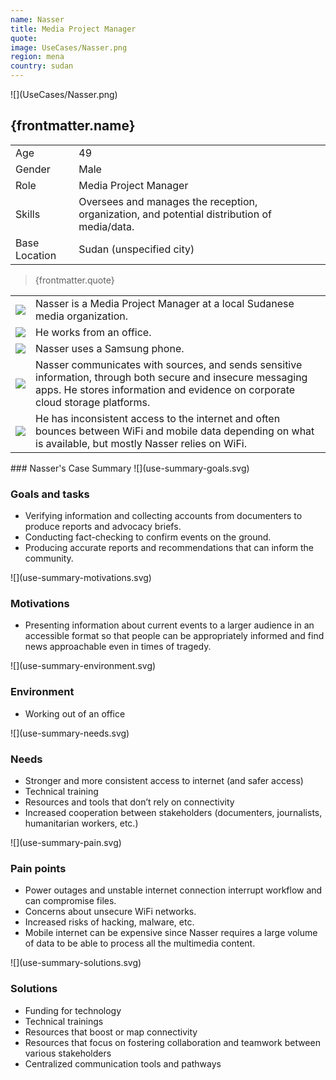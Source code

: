 ```yaml
---
name: Nasser
title: Media Project Manager
quote:
image: UseCases/Nasser.png
region: mena
country: sudan
---
```



<ProfileSection>
![](UseCases/Nasser.png)

## **{frontmatter.name}**

|               |                                                                                             |
| ------------- | ------------------------------------------------------------------------------------------- |
| Age           | 49                                                                                          |
| Gender        | Male                                                                                        |
| Role          | Media Project Manager                                                                       |
| Skills        | Oversees and manages the reception, organization, and potential distribution of media/data. |
| Base Location | Sudan (unspecified city)                                                                    |

> {frontmatter.quote}

|                    |                                                                                                                                                                                              |
| ------------------ | -------------------------------------------------------------------------------------------------------------------------------------------------------------------------------------------- |
| ![](checkmark.svg) | Nasser is a Media Project Manager at a local Sudanese media organization.                                                                                                                    |
| ![](folder.svg)    | He works from an office.                                                                                                                                                                     |
| ![](play.svg)      | Nasser uses a Samsung phone.                                                                                                                                                                 |
| ![](website.svg)   | Nasser communicates with sources, and sends sensitive information, through both secure and insecure messaging apps. He stores information and evidence on corporate cloud storage platforms. |
| ![](squares.svg)   | He has inconsistent access to the internet and often bounces between WiFi and mobile data depending on what is available, but mostly Nasser relies on WiFi.                                  |

</ProfileSection>
<AchievementsSection>
    ### Nasser's Case Summary

<AchievementItem>
![](use-summary-goals.svg)

### Goals and tasks

- Verifying information and collecting accounts from documenters to produce reports and advocacy briefs.
- Conducting fact-checking to confirm events on the ground.
- Producing accurate reports and recommendations that can inform the community.

</AchievementItem>
<AchievementItem>
![](use-summary-motivations.svg)

### Motivations

- Presenting information about current events to a larger audience in an accessible format so that people can be appropriately informed and find news approachable even in times of tragedy.

</AchievementItem>
<AchievementItem>
![](use-summary-environment.svg)

### Environment

- Working out of an office

</AchievementItem>
<AchievementItem>
![](use-summary-needs.svg)

### Needs

- Stronger and more consistent access to internet (and safer access)
- Technical training
- Resources and tools that don’t rely on connectivity
- Increased cooperation between stakeholders (documenters, journalists, humanitarian workers, etc.)

</AchievementItem>
<AchievementItem>
![](use-summary-pain.svg)

### Pain points

- Power outages and unstable internet connection interrupt workflow and can compromise files.
- Concerns about unsecure WiFi networks.
- Increased risks of hacking, malware, etc.
- Mobile internet can be expensive since Nasser requires a large volume of data to be able to process all the multimedia content.

</AchievementItem>
<AchievementItem>
![](use-summary-solutions.svg)

### Solutions

- Funding for technology
- Technical trainings
- Resources that boost or map connectivity
- Resources that focus on fostering collaboration and teamwork between various stakeholders
- Centralized communication tools and pathways

</AchievementItem>
</AchievementsSection>
